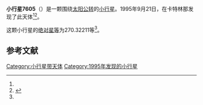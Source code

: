 {{Infobox planet
| bgcolour = #FFFFC0
| name = 7605
| symbol = 
| image = 
| caption = 
| discovery = yes
| discovery_ref = 
| discoverer = {{link-en|蒂莫西·B·斯帕诺|Timothy B. Spahr}}
| discovery_site = [[卡特林那|卡特林那]] 
| discovered = 1995年9月21日
| designations = yes
| mp_name = 
| named_after = 
| alt_names = 1995 SR1/ 1933 OF
| mp_category = [[主带小行星|主带小行星]]
| orbit_ref = <ref name="a">[http://ssd.jpl.nasa.gov/sbdb.cgi?sstr=7605 7605] {{Wayback|url=http://ssd.jpl.nasa.gov/sbdb.cgi?sstr=7605 |date=20201124024903 }}，小行星數據庫瀏覽器（JPL Small-Body Database Browser）－[[美国国家航空航天局|美国国家航空航天局]]喷气推进实验室</ref>
| epoch = 2456400.5 (2013年4月18日更新)
| aphelion = {{convert|3.3989390|AU|km|3|abbr=on|lk=out}}
| perihelion = {{convert|2.9035302|AU|km|3|abbr=on}}
| semimajor = {{convert|3.1512346|AU|km|3|abbr=on}}
| eccentricity = 0.0786055
| period = 2043.240648 [[日|日]]<br />5.59[[儒略年|儒略年]]
| avg_speed = 
| inclination = 25.84971
| asc_node = 311.78119
| mean_anomaly = 
| arg_peri = 270.32211
| satellites = 
| physical_characteristics = yes
| dimensions = 
| mass = 
| density = 
| surface_grav = 
| escape_velocity = 
| sidereal_day = 
| axial_tilt = 
| pole_ecliptic_lat = 
| pole_ecliptic_lon = 
| albedo = 
| temperatures= 
| temp_name1 = 
| mean_temp_1 = 
| max_temp_1 = 
| temp_name2 = 
| max_temp_2 = 
| spectral_type = 
| abs_magnitude = 270.32211
}}

'''小行星7605'''（{{lang-en|7605}}）是一颗围绕[[太阳|太阳]][[公转|公转]]的[[小行星|小行星]]。1995年9月21日，{{link-en|蒂莫西·B·斯帕诺|Timothy B. Spahr}}在卡特林那发现了此天体<ref name="a" /><ref>{{cite news|title=小行星列表|url=http://cfa-www.harvard.edu/iau/lists/NumberedMPs.txt|accessdate=2013-07-08|newspaper=哈佛大学|archive-date=2008-05-17|archive-url=https://web.archive.org/web/20080517010638/http://cfa-www.harvard.edu/iau/lists/NumberedMPs.txt|dead-url=no}}</ref>。

这颗小行星的[[绝对星等|绝对星等]]为270.32211等<ref name="a" />。

==参考文献==
{{reflist}}
{{Minor Planet Number|[[小行星7604|小行星7604]]|[[小行星7606|小行星7606]]}}

{{小天体}}

[[Category:小行星带天体|Category:小行星带天体]]
[[Category:1995年发现的小行星|Category:1995年发现的小行星]]

{{asteroid-stub}}